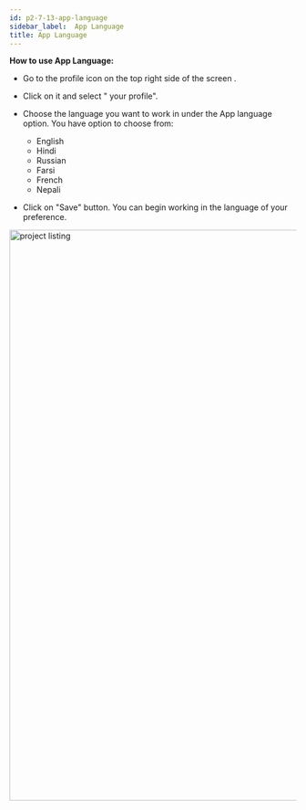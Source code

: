 ```yaml
---
id: p2-7-13-app-language
sidebar_label:  App Language
title: App Language
---
```

**How to use App Language:**

- Go to the profile icon on the top right side of the screen .
- Click on it and select " your profile".
- Choose the language you want to work in under the App language option.
You have option to choose from:
  - English
  - Hindi
  - Russian
  - Farsi
  - French
  - Nepali

- Click on "Save" button.
You can begin working in the language of your preference.




<img src="/assets/applanguage.png"  width="1000px" alt="project listing"/>
